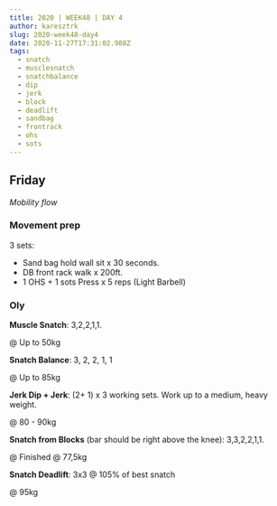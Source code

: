 ```yaml
---
title: 2020 | WEEK48 | DAY 4
author: karesztrk
slug: 2020-week48-day4
date: 2020-11-27T17:31:02.988Z
tags:
  - snatch
  - musclesnatch
  - snatchbalance
  - dip
  - jerk
  - block
  - deadlift
  - sandbag
  - frontrack
  - ohs
  - sots
---
```


## Friday

_Mobility flow_

### Movement prep

3 sets:

- Sand bag hold wall sit x 30 seconds.
- DB front rack walk x 200ft.
- 1 OHS + 1 sots Press x 5 reps (Light Barbell)

### Oly

**Muscle Snatch**: 3,2,2,1,1.

@ Up to 50kg

**Snatch Balance**: 3, 2, 2, 1, 1

@ Up to 85kg

**Jerk Dip + Jerk**: (2+ 1) x 3 working sets. Work up to a medium, heavy weight.

@ 80 - 90kg

**Snatch from Blocks** (bar should be right above the knee): 3,3,2,2,1,1.

@ Finished @ 77,5kg

**Snatch Deadlift**: 3x3 @ 105% of best snatch

@ 95kg
